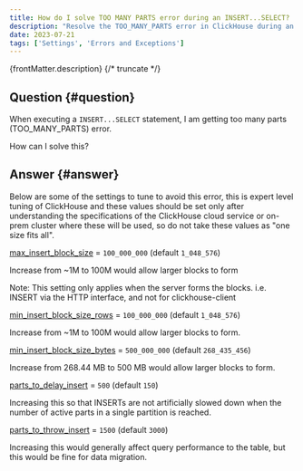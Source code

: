 ```yaml
---
title: How do I solve TOO MANY PARTS error during an INSERT...SELECT?
description: "Resolve the TOO_MANY_PARTS error in ClickHouse during an `INSERT...SELECT` by tuning expert-level settings for larger blocks and increasing partition thresholds."
date: 2023-07-21
tags: ['Settings', 'Errors and Exceptions']
---
```


{frontMatter.description}
{/* truncate */}

## Question {#question}

When executing a `INSERT...SELECT` statement, I am getting too many parts (TOO_MANY_PARTS) error. 

How can I solve this? 

## Answer {#answer}

Below are some of the settings to tune to avoid this error, this is expert level tuning of ClickHouse and these values should be set only after understanding the specifications of the ClickHouse cloud service or on-prem cluster where these will be used, so do not take these values as "one size fits all".


[max_insert_block_size](https://clickhouse.com/docs/operations/settings/settings#settings-max_insert_block_size) = `100_000_000` (default `1_048_576`)

Increase from ~1M to 100M would allow larger blocks to form

Note: This setting only applies when the server forms the blocks. i.e. INSERT via the HTTP interface, and not for clickhouse-client


[min_insert_block_size_rows](https://clickhouse.com/docs/operations/settings/settings#min-insert-block-size-rows) = `100_000_000` (default `1_048_576`)

Increase from ~1M to 100M would allow larger blocks to form.


[min_insert_block_size_bytes](https://clickhouse.com/docs/operations/settings/settings#min-insert-block-size-bytes) = `500_000_000` (default `268_435_456`)

Increase from 268.44 MB to 500 MB would allow larger blocks to form.


[parts_to_delay_insert](https://clickhouse.com/docs/en/operations/settings/merge-tree-settings#parts-to-delay-insert) = `500` (default `150`)

Increasing this so that INSERTs are not artificially slowed down when the number of active parts in a single partition is reached.


[parts_to_throw_insert](https://clickhouse.com/docs/en/operations/settings/merge-tree-settings#parts-to-throw-insert) = `1500` (default `3000`)

Increasing this would generally affect query performance to the table, but this would be fine for data migration.
